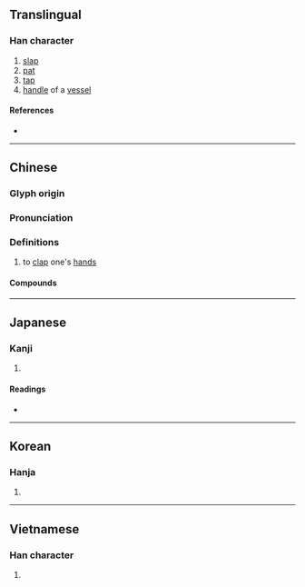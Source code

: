 {{also|撫}}
{{character info}}
==Translingual==

===Han character===
{{Han char|rn=64|rad=手|as=05|sn=8|four=54000|canj=QODI|ids=⿰扌付}}

# [[slap]]
# [[pat]]
# [[tap]]
# [[handle]] of a [[vessel]]

====References====
* {{Han ref|kx=0425.020|dkj=11947|dj=0773.060|hdz=31854.020|uh=62CA|ud=25290|bh=CCB9|bd=52409}}

----

==Chinese==
{{zh-forms}}

===Glyph origin===
{{Han etym}}

===Pronunciation===
{{zh-pron
|m=fǔ
|c=fu2
|mn=hú
|mc=y
|oc=y
|cat=
}}

===Definitions===
{{zh-hanzi}}

# {{lb|zh|literary}} to [[clap]] one's [[hand]]s

====Compounds====
{{zh-der|搏拊|切齒拊心|傴拊|拊循|拊掌|拊翼|拊膝|拊膺頓足|拊劍|拊髀|擗踊拊心|拊鼓|拊愛|拊膺|拊手|拊耳|拊心|拊膺切齒|扼吭拊背|搤肮拊背|拊背扼喉|拊節|捶拊}}

----

==Japanese==

===Kanji===
{{ja-kanji|grade=|rs=手05}}

# {{rfdef|ja|sort=手05}}

====Readings====
* {{ja-readings
|goon=ふ
|kanon=ふ
|kun=うつ, は-る, な-でる
}}

----

==Korean==

===Hanja===
{{ko-hanja|hangeul=부|eumhun=|rv=bu|mr=pu|y=pu}}

# {{rfdef|ko|sort=手05}}

----

==Vietnamese==

===Han character===
{{vi-readings|reading=phủ, phụ|rs=手05}}

# {{rfdef|vi|sort=手05}}